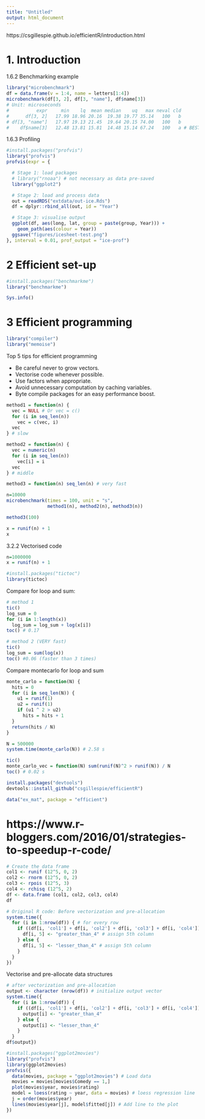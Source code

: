```yaml
---
title: "Untitled"
output: html_document
---
```

https://csgillespie.github.io/efficientR/introduction.html

# 1. Introduction
1.6.2 Benchmarking example
```r
library("microbenchmark")
df = data.frame(v = 1:4, name = letters[1:4])
microbenchmark(df[3, 2], df[3, "name"], df$name[3])
# Unit: microseconds
#          expr     min    lq  mean median    uq   max neval cld
#      df[3, 2]   17.99 18.96 20.16  19.38 19.77 35.14   100   b
# df[3, "name"]   17.97 19.13 21.45  19.64 20.15 74.00   100   b
#    df$name[3]   12.48 13.81 15.81  14.48 15.14 67.24   100   a # BEST
```
1.6.3 Profiling

```r
#install.packages("profvis")
library("profvis")
profvis(expr = {

  # Stage 1: load packages
  # library("rnoaa") # not necessary as data pre-saved
  library("ggplot2")

  # Stage 2: load and process data
  out = readRDS("extdata/out-ice.Rds")
  df = dplyr::rbind_all(out, id = "Year")

  # Stage 3: visualise output
  ggplot(df, aes(long, lat, group = paste(group, Year))) +
    geom_path(aes(colour = Year))
  ggsave("figures/icesheet-test.png")
}, interval = 0.01, prof_output = "ice-prof")
```
# 2 Efficient set-up
```r
#install.packages("benchmarkme")
library("benchmarkme")
```


```r
Sys.info()
```
# 3 Efficient programming

```r
library("compiler")
library("memoise")
```

Top 5 tips for efficient programming

- Be careful never to grow vectors.
- Vectorise code whenever possible.
- Use factors when appropriate.
- Avoid unnecessary computation by caching variables.
- Byte compile packages for an easy performance boost.

```r
method1 = function(n) {
  vec = NULL # Or vec = c()
  for (i in seq_len(n))
    vec = c(vec, i)
  vec
} # slow

method2 = function(n) {
  vec = numeric(n)
  for (i in seq_len(n))
    vec[i] = i
  vec
} # middle

method3 = function(n) seq_len(n) # very fast
```


```r
n=10000
microbenchmark(times = 100, unit = "s",
               method1(n), method2(n), method3(n))
```


```r
method3(100)
```


```r
x = runif(n) + 1
x
```

3.2.2 Vectorised code
```r
n=1000000
x = runif(n) + 1
```

```r
#install.packages("tictoc")
library(tictoc)
```

Compare for loop and sum:
```r
# method 1
tic()
log_sum = 0
for (i in 1:length(x))
  log_sum = log_sum + log(x[i])
toc() # 0.17
```


```r
# method 2 (VERY fast)
tic()
log_sum = sum(log(x))
toc() #0.06 (faster than 3 times)
```
Compare montecarlo for loop and sum

```r
monte_carlo = function(N) {
  hits = 0
  for (i in seq_len(N)) {
    u1 = runif(1)
    u2 = runif(1)
    if (u1 ^ 2 > u2)
      hits = hits + 1
  }
  return(hits / N)
}
```


```r
N = 500000
system.time(monte_carlo(N)) # 2.58 s
```

```r
tic()
monte_carlo_vec = function(N) sum(runif(N)^2 > runif(N)) / N
toc() # 0.02 s
```
```r
install.packages("devtools")
devtools::install_github("csgillespie/efficientR")
```


```r

data("ex_mat", package = "efficient")
```

# https://www.r-bloggers.com/2016/01/strategies-to-speedup-r-code/

```r
# Create the data frame
col1 <- runif (12^5, 0, 2)
col2 <- rnorm (12^5, 0, 2)
col3 <- rpois (12^5, 3)
col4 <- rchisq (12^5, 2)
df <- data.frame (col1, col2, col3, col4)
df
```


```r
# Original R code: Before vectorization and pre-allocation
system.time({
  for (i in 1:nrow(df)) { # for every row
    if ((df[i, 'col1'] + df[i, 'col2'] + df[i, 'col3'] + df[i, 'col4']) > 4) { # check if > 4
      df[i, 5] <- "greater_than_4" # assign 5th column
    } else {
      df[i, 5] <- "lesser_than_4" # assign 5th column
    }
  }
})
```
Vectorise and pre-allocate data structures
```r
# after vectorization and pre-allocation
output <- character (nrow(df)) # initialize output vector
system.time({
  for (i in 1:nrow(df)) {
    if ((df[i, 'col1'] + df[i, 'col2'] + df[i, 'col3'] + df[i, 'col4']) > 4) {
      output[i] <- "greater_than_4"
    } else {
      output[i] <- "lesser_than_4"
    }
  }
df$output})
```


```r
#install.packages("ggplot2movies")
library("profvis")
library(ggplot2movies)
profvis({
  data(movies, package = "ggplot2movies") # Load data
  movies = movies[movies$Comedy == 1,]
  plot(movies$year, movies$rating)
  model = loess(rating ~ year, data = movies) # loess regression line
  j = order(movies$year)
  lines(movies$year[j], model$fitted[j]) # Add line to the plot
})
```


```r
```


```r
```


```r
```


```r
```


```r
```


```r
```


```r
```


```r
```


```r
```


```r
```

```r
```

